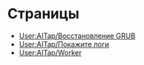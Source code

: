 = Страницы =

* [[User:AITap/Восстановление GRUB]]
* [[User:AITap/Покажите логи]]
* [[User:AITap/Worker]]
